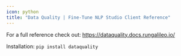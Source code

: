 ```yaml
---
icon: python
title: "Data Quality | Fine-Tune NLP Studio Client Reference"
---
```


<Tip>
  For a full reference check out: <a href="https://dataquality.docs.rungalileo.io/">https://dataquality.docs.rungalileo.io/</a>
</Tip>

Installation:
`pip install dataquality`
